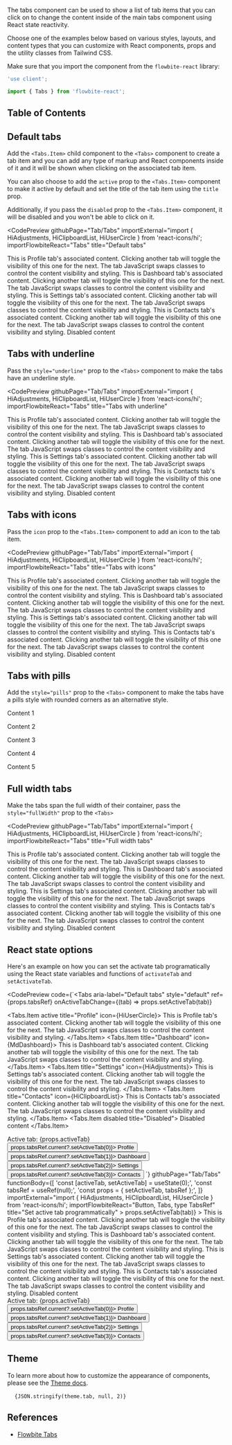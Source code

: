 
The tabs component can be used to show a list of tab items that you can click on to change the content inside of the main tabs component using React state reactivity.

Choose one of the examples below based on various styles, layouts, and content types that you can customize with React components, props and the utility classes from Tailwind CSS.

Make sure that you import the component from the `flowbite-react` library:

```jsx
'use client';

import { Tabs } from 'flowbite-react';
```

## Table of Contents

## Default tabs

Add the `<Tabs.Item>` child component to the `<Tabs>` component to create a tab item and you can add any type of markup and React components inside of it and it will be shown when clicking on the associated tab item.

You can also choose to add the `active` prop to the `<Tabs.Item>` component to make it active by default and set the title of the tab item using the `title` prop.

Additionally, if you pass the `disabled` prop to the `<Tabs.Item>` component, it will be disabled and you won't be able to click on it.

<CodePreview
  githubPage="Tab/Tabs"
  importExternal="import { HiAdjustments, HiClipboardList, HiUserCircle } from 'react-icons/hi';
  importFlowbiteReact="Tabs"
  title="Default tabs"
>
  <Tabs aria-label="Default tabs" style="default">
    <Tabs.Item active title="Profile" icon={HiUserCircle}>
      This is <span className="font-medium text-gray-800 dark:text-white">Profile tab's associated content</span>.
      Clicking another tab will toggle the visibility of this one for the next. The tab JavaScript swaps classes to
      control the content visibility and styling.
    </Tabs.Item>
    <Tabs.Item title="Dashboard" icon={MdDashboard}>
      This is <span className="font-medium text-gray-800 dark:text-white">Dashboard tab's associated content</span>.
      Clicking another tab will toggle the visibility of this one for the next. The tab JavaScript swaps classes to
      control the content visibility and styling.
    </Tabs.Item>
    <Tabs.Item title="Settings" icon={HiAdjustments}>
      This is <span className="font-medium text-gray-800 dark:text-white">Settings tab's associated content</span>.
      Clicking another tab will toggle the visibility of this one for the next. The tab JavaScript swaps classes to
      control the content visibility and styling.
    </Tabs.Item>
    <Tabs.Item title="Contacts" icon={HiClipboardList}>
      This is <span className="font-medium text-gray-800 dark:text-white">Contacts tab's associated content</span>.
      Clicking another tab will toggle the visibility of this one for the next. The tab JavaScript swaps classes to
      control the content visibility and styling.
    </Tabs.Item>
    <Tabs.Item disabled title="Disabled">
      Disabled content
    </Tabs.Item>
  </Tabs>
</CodePreview>

## Tabs with underline

Pass the `style="underline"` prop to the `<Tabs>` component to make the tabs have an underline style.

<CodePreview
  githubPage="Tab/Tabs"
  importExternal="import { HiAdjustments, HiClipboardList, HiUserCircle } from 'react-icons/hi';
  importFlowbiteReact="Tabs"
  title="Tabs with underline"
>
  <Tabs aria-label="Tabs with underline" style="underline">
    <Tabs.Item active title="Profile" icon={HiUserCircle}>
      This is <span className="font-medium text-gray-800 dark:text-white">Profile tab's associated content</span>.
      Clicking another tab will toggle the visibility of this one for the next. The tab JavaScript swaps classes to
      control the content visibility and styling.
    </Tabs.Item>
    <Tabs.Item title="Dashboard" icon={MdDashboard}>
      This is <span className="font-medium text-gray-800 dark:text-white">Dashboard tab's associated content</span>.
      Clicking another tab will toggle the visibility of this one for the next. The tab JavaScript swaps classes to
      control the content visibility and styling.
    </Tabs.Item>
    <Tabs.Item title="Settings" icon={HiAdjustments}>
      This is <span className="font-medium text-gray-800 dark:text-white">Settings tab's associated content</span>.
      Clicking another tab will toggle the visibility of this one for the next. The tab JavaScript swaps classes to
      control the content visibility and styling.
    </Tabs.Item>
    <Tabs.Item title="Contacts" icon={HiClipboardList}>
      This is <span className="font-medium text-gray-800 dark:text-white">Contacts tab's associated content</span>.
      Clicking another tab will toggle the visibility of this one for the next. The tab JavaScript swaps classes to
      control the content visibility and styling.
    </Tabs.Item>
    <Tabs.Item disabled title="Disabled">
      Disabled content
    </Tabs.Item>
  </Tabs>
</CodePreview>

## Tabs with icons

Pass the `icon` prop to the `<Tabs.Item>` component to add an icon to the tab item.

<CodePreview
  githubPage="Tab/Tabs"
  importExternal="import { HiAdjustments, HiClipboardList, HiUserCircle } from 'react-icons/hi';
  importFlowbiteReact="Tabs"
  title="Tabs with icons"
>
  <Tabs aria-label="Tabs with icons" style="underline">
    <Tabs.Item active title="Profile" icon={HiUserCircle}>
      This is <span className="font-medium text-gray-800 dark:text-white">Profile tab's associated content</span>.
      Clicking another tab will toggle the visibility of this one for the next. The tab JavaScript swaps classes to
      control the content visibility and styling.
    </Tabs.Item>
    <Tabs.Item title="Dashboard" icon={MdDashboard}>
      This is <span className="font-medium text-gray-800 dark:text-white">Dashboard tab's associated content</span>.
      Clicking another tab will toggle the visibility of this one for the next. The tab JavaScript swaps classes to
      control the content visibility and styling.
    </Tabs.Item>
    <Tabs.Item title="Settings" icon={HiAdjustments}>
      This is <span className="font-medium text-gray-800 dark:text-white">Settings tab's associated content</span>.
      Clicking another tab will toggle the visibility of this one for the next. The tab JavaScript swaps classes to
      control the content visibility and styling.
    </Tabs.Item>
    <Tabs.Item title="Contacts" icon={HiClipboardList}>
      This is <span className="font-medium text-gray-800 dark:text-white">Contacts tab's associated content</span>.
      Clicking another tab will toggle the visibility of this one for the next. The tab JavaScript swaps classes to
      control the content visibility and styling.
    </Tabs.Item>
    <Tabs.Item disabled title="Disabled">
      Disabled content
    </Tabs.Item>
  </Tabs>
</CodePreview>

## Tabs with pills

Add the `style="pills"` prop to the `<Tabs>` component to make the tabs have a pills style with rounded corners as an alternative style.

<CodePreview githubPage="Tab/Tabs" importFlowbiteReact="Tabs" title="Pills tabs">
  <Tabs aria-label="Pills" style="pills">
    <Tabs.Item active title="Tab 1">
      <p className="text-sm text-gray-500 dark:text-gray-400">Content 1</p>
    </Tabs.Item>
    <Tabs.Item title="Tab 2">
      <p className="text-sm text-gray-500 dark:text-gray-400">Content 2</p>
    </Tabs.Item>
    <Tabs.Item title="Tab 3">
      <p className="text-sm text-gray-500 dark:text-gray-400">Content 3</p>
    </Tabs.Item>
    <Tabs.Item title="Tab 4">
      <p className="text-sm text-gray-500 dark:text-gray-400">Content 4</p>
    </Tabs.Item>
    <Tabs.Item disabled title="Tab 5">
      <p className="text-sm text-gray-500 dark:text-gray-400">Content 5</p>
    </Tabs.Item>
  </Tabs>
</CodePreview>

## Full width tabs

Make the tabs span the full width of their container, pass the `style="fullWidth"` prop to the `<Tabs>`

<CodePreview
  githubPage="Tab/Tabs"
  importExternal="import { HiAdjustments, HiClipboardList, HiUserCircle } from 'react-icons/hi';
  importFlowbiteReact="Tabs"
  title="Full width tabs"
>
  <Tabs aria-label="Full width tabs" style="fullWidth">
    <Tabs.Item active title="Profile" icon={HiUserCircle}>
      This is <span className="font-medium text-gray-800 dark:text-white">Profile tab's associated content</span>.
      Clicking another tab will toggle the visibility of this one for the next. The tab JavaScript swaps classes to
      control the content visibility and styling.
    </Tabs.Item>
    <Tabs.Item title="Dashboard" icon={MdDashboard}>
      This is <span className="font-medium text-gray-800 dark:text-white">Dashboard tab's associated content</span>.
      Clicking another tab will toggle the visibility of this one for the next. The tab JavaScript swaps classes to
      control the content visibility and styling.
    </Tabs.Item>
    <Tabs.Item title="Settings" icon={HiAdjustments}>
      This is <span className="font-medium text-gray-800 dark:text-white">Settings tab's associated content</span>.
      Clicking another tab will toggle the visibility of this one for the next. The tab JavaScript swaps classes to
      control the content visibility and styling.
    </Tabs.Item>
    <Tabs.Item title="Contacts" icon={HiClipboardList}>
      This is <span className="font-medium text-gray-800 dark:text-white">Contacts tab's associated content</span>.
      Clicking another tab will toggle the visibility of this one for the next. The tab JavaScript swaps classes to
      control the content visibility and styling.
    </Tabs.Item>
    <Tabs.Item disabled title="Disabled">
      Disabled content
    </Tabs.Item>
  </Tabs>
</CodePreview>

## React state options

Here's an example on how you can set the activate tab programatically using the React state variables and functions of `activateTab` and `setActivateTab`.

<CodePreview
  code={`<Tabs
  aria-label="Default tabs"
  style="default"
  ref={props.tabsRef}
  onActiveTabChange={(tab) => props.setActiveTab(tab)}
>
  <Tabs.Item active title="Profile" icon={HiUserCircle}>
    This is <span className="font-medium text-gray-800 dark:text-white">Profile tab's associated content</span>.
    Clicking another tab will toggle the visibility of this one for the next. The tab JavaScript swaps classes to
    control the content visibility and styling.
  </Tabs.Item>
  <Tabs.Item title="Dashboard" icon={MdDashboard}>
    This is <span className="font-medium text-gray-800 dark:text-white">Dashboard tab's associated content</span>.
    Clicking another tab will toggle the visibility of this one for the next. The tab JavaScript swaps classes to
    control the content visibility and styling.
  </Tabs.Item>
  <Tabs.Item title="Settings" icon={HiAdjustments}>
    This is <span className="font-medium text-gray-800 dark:text-white">Settings tab's associated content</span>.
    Clicking another tab will toggle the visibility of this one for the next. The tab JavaScript swaps classes to
    control the content visibility and styling.
  </Tabs.Item>
  <Tabs.Item title="Contacts" icon={HiClipboardList}>
    This is <span className="font-medium text-gray-800 dark:text-white">Contacts tab's associated content</span>.
    Clicking another tab will toggle the visibility of this one for the next. The tab JavaScript swaps classes to
    control the content visibility and styling.
  </Tabs.Item>
  <Tabs.Item disabled title="Disabled">
    Disabled content
  </Tabs.Item>
</Tabs>
<div className="pb-4 pt-2 text-sm text-gray-500 dark:text-gray-400">Active tab: {props.activeTab}</div>
<Button.Group>
  <Button color="gray" onClick={() => props.tabsRef.current?.setActiveTab(0)}>
    Profile
  </Button>
  <Button color="gray" onClick={() => props.tabsRef.current?.setActiveTab(1)}>
    Dashboard
  </Button>
  <Button color="gray" onClick={() => props.tabsRef.current?.setActiveTab(2)}>
    Settings
  </Button>
  <Button color="gray" onClick={() => props.tabsRef.current?.setActiveTab(3)}>
    Contacts
  </Button>
</Button.Group>`}
  githubPage="Tab/Tabs"
  functionBody={[
    'const [activeTab, setActiveTab] = useState<number>(0);',
    'const tabsRef = useRef<TabsRef>(null);',
    'const props = { setActiveTab, tabsRef };',
  ]}
  importExternal="import { HiAdjustments, HiClipboardList, HiUserCircle } from 'react-icons/hi';
  importFlowbiteReact="Button, Tabs, type TabsRef"
  title="Set active tab programmatically"
>
  <Tabs
    aria-label="Default tabs"
    style="default"
    ref={props.tabsRef}
    onActiveTabChange={(tab) => props.setActiveTab(tab)}
  >
    <Tabs.Item active title="Profile" icon={HiUserCircle}>
      This is <span className="font-medium text-gray-800 dark:text-white">Profile tab's associated content</span>.
      Clicking another tab will toggle the visibility of this one for the next. The tab JavaScript swaps classes to
      control the content visibility and styling.
    </Tabs.Item>
    <Tabs.Item title="Dashboard" icon={MdDashboard}>
      This is <span className="font-medium text-gray-800 dark:text-white">Dashboard tab's associated content</span>.
      Clicking another tab will toggle the visibility of this one for the next. The tab JavaScript swaps classes to
      control the content visibility and styling.
    </Tabs.Item>
    <Tabs.Item title="Settings" icon={HiAdjustments}>
      This is <span className="font-medium text-gray-800 dark:text-white">Settings tab's associated content</span>.
      Clicking another tab will toggle the visibility of this one for the next. The tab JavaScript swaps classes to
      control the content visibility and styling.
    </Tabs.Item>
    <Tabs.Item title="Contacts" icon={HiClipboardList}>
      This is <span className="font-medium text-gray-800 dark:text-white">Contacts tab's associated content</span>.
      Clicking another tab will toggle the visibility of this one for the next. The tab JavaScript swaps classes to
      control the content visibility and styling.
    </Tabs.Item>
    <Tabs.Item disabled title="Disabled">
      Disabled content
    </Tabs.Item>
  </Tabs>
  <div className="pb-4 pt-2 text-sm text-gray-500 dark:text-gray-400">Active tab: {props.activeTab}</div>
  <Button.Group>
    <Button color="gray" onClick={() => props.tabsRef.current?.setActiveTab(0)}>
      Profile
    </Button>
    <Button color="gray" onClick={() => props.tabsRef.current?.setActiveTab(1)}>
      Dashboard
    </Button>
    <Button color="gray" onClick={() => props.tabsRef.current?.setActiveTab(2)}>
      Settings
    </Button>
    <Button color="gray" onClick={() => props.tabsRef.current?.setActiveTab(3)}>
      Contacts
    </Button>
  </Button.Group>
</CodePreview>

## Theme

To learn more about how to customize the appearance of components, please see the [Theme docs](/docs/customize/theme).

<pre className="language-tsx">
  <code>{JSON.stringify(theme.tab, null, 2)}</code>
</pre>

## References

- [Flowbite Tabs](https://flowbite.com/docs/components/tabs/)

